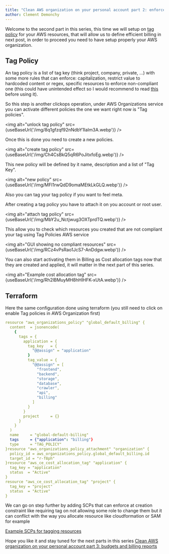 ```yaml
---
title: "Clean AWS organization on your personal account part 2: enforce tag policy"
author: Clement Demonchy
---
```


Welcome to the second part in this series, this time we will setup on [tag policy](https://docs.aws.amazon.com/organizations/latest/userguide/orgs_manage_policies_tag-policies.html) for your AWS resources, that will allow us to define efficient billing in next post, in order to proceed you need to have setup properly your AWS organization.
<!--truncate-->

Tag Policy
---------

An tag policy is a list of tag key (think project, company, private, …) with some more rules that can enforce: capitalization, restrict value to hardcoded content or regex, specific resources to enforce non-compliant one (this could have unintended effect so I would recommend to read [this](https://docs.aws.amazon.com/organizations/latest/userguide/orgs_manage_policies_tag-policies-enforcement.html) before using it).

So this step is another clickops operation, under AWS Organizations service you can activate different policies the one we want right now is "Tag policies".

<img alt="unlock tag policy" src={useBaseUrl('/img/8q1gfzqf92nNdbY1IaIm3A.webp')} />

Once this is done you need to create a new policies.

<img alt="create tag policy" src={useBaseUrl('/img/Ch4CsBkQ5qR6PoJitxfoEg.webp')} />

This new policy will be defined by it name, description and a list of "Tag Key".

<img alt="new policy" src={useBaseUrl('/img/MFI1rwQdD9omaMEtkLkGLQ.webp')} />

Also you can tag your tag policy if you want to feel meta.

After creating a tag policy you have to attach it on you account or root user.

<img alt="attach tag policy" src={useBaseUrl('/img/MbY2u_Nctjwug3OXTprdTQ.webp')} />

This allow you to check which resources you created that are not compliant your tag using Tag Policies AWS service

<img alt="GUI showing no compliant resources" src={useBaseUrl('/img/RCz4vPsRao1JcS7-AnDdgw.webp')} />

You can also start activating them in Billing as Cost allocation tags now that they are created and applied, it will matter in the next part of this series.

<img alt="Example cost allocation tag" src={useBaseUrl('/img/Rh2lBMuyMH8hHlHFK-xUtA.webp')} />

Terraform
---------

Here the same configuration done using terraform (you still need to click on enable Tag policies in AWS Organization first)

```yaml
resource "aws_organizations_policy" "global_default_billing" {  
  content  = jsonencode(  
    {  
      tags = {  
        application = {  
          tag_key   = {  
            "@@assign" = "application"  
          }  
          tag_value = {  
            "@@assign" = [  
              "frontend",  
              "backend",  
              "storage",  
              "database",  
              "crawler",  
              "api",  
              "billing"  
            ] 
          }  
        }  
        project     = {}  
      }  
    }  
  )  
  name     = "global-default-billing"  
  tags     = {"application": "billing"}  
  type     = "TAG_POLICY"  
}resource "aws_organizations_policy_attachment" "organization" {  
  policy_id = aws_organizations_policy.global_default_billing.id  
  target_id = "r-f8ph"  
}resource "aws_ce_cost_allocation_tag" "application" {  
  tag_key = "application"  
  status  = "Active"  
}  
resource "aws_ce_cost_allocation_tag" "project" {  
  tag_key = "project"  
  status  = "Active"  
}
```

We can go on step further by adding SCPs that can enforce at creation constraint like requiring tag on not allowing some role to change them but it can conflict with the way you allocate resource like cloudformation or SAM for example

[Example SCPs for tagging resources](https://docs.aws.amazon.com/organizations/latest/userguide/orgs_manage_policies_scps_examples_tagging.html?source=post_page-----4022d451d24--------------------------------#example-require-tag-on-create)

Hope you like it and stay tuned for the next parts in this series  [Clean AWS organization on your personal account part 3: budgets and billing reports]({useBaseUrl('/2023/02/14/clean-aws-organization-part-3-budget-and-cost-reports')})